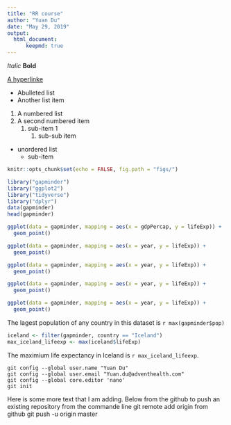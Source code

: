 ```yaml
---
title: "RR course"
author: "Yuan Du"
date: "May 29, 2019"
output: 
  html_document:
      keepmd: true
---
```


*Italic*
**Bold**

[A hyperlinke](https://google.com)

- Abulleted list
- Another list item

1. A numbered list
2. A second numbered item
    1. sub-item 1
        1. sub-sub item

* unordered list
    + sub-item
    
```r
knitr::opts_chunk$set(echo = FALSE, fig.path = "figs/")
```
 
 
```r
library("gapminder")
library("ggplot2")
library("tidyverse")
library("dplyr")
data(gapminder)
head(gapminder)
```
```r
ggplot(data = gapminder, mapping = aes(x = gdpPercap, y = lifeExp)) +
  geom_point()
```

```r
ggplot(data = gapminder, mapping = aes(x = year, y = lifeExp)) +
  geom_point()
```
 
```r
ggplot(data = gapminder, mapping = aes(x = year, y = lifeExp)) +
  geom_point()
```
```r
ggplot(data = gapminder, mapping = aes(x = year, y = lifeExp)) +
  geom_point()
```

```r
ggplot(data = gapminder, mapping = aes(x = year, y = lifeExp)) +
  geom_point()
```
The lagest population of any country in this dataset is `r max(gapminder$pop)`
```r
iceland <- filter(gapminder, country == "Iceland")
max_iceland_lifeexp <- max(iceland$lifeExp)
```
The maximium life expectancy in Iceland is `r max_iceland_lifeexp`.

```
git config --global user.name "Yuan Du"
git config --global user.email "Yuan.du@adventhealth.com"
git config --global core.editor 'nano'
git init
```

Here is some more text that I am adding. 
Below from the github to push an existing repository from the commande line
git remote add origin from github
git push -u origin master
